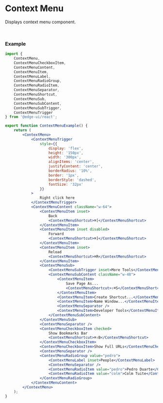 
# Context Menu

Displays context menu component.

<ContextMenuExample />

<br />

### Example

```jsx
import {
    ContextMenu,
    ContextMenuCheckboxItem,
    ContextMenuContent,
    ContextMenuItem,
    ContextMenuLabel,
    ContextMenuRadioGroup,
    ContextMenuRadioItem,
    ContextMenuSeparator,
    ContextMenuShortcut,
    ContextMenuSub,
    ContextMenuSubContent,
    ContextMenuSubTrigger,
    ContextMenuTrigger
} from '@edge-ui/react';

export function ContextMenuExample() {
    return (
        <ContextMenu>
            <ContextMenuTrigger
                style={{
                    display: 'flex',
                    height: '150px',
                    width: '300px',
                    alignItems: 'center',
                    justifyContent: 'center',
                    borderRadius: '10%',
                    border: '1px',
                    borderStyle: 'dashed',
                    fontSize: '32px'
                }}
            >
                Right click here
            </ContextMenuTrigger>
            <ContextMenuContent className="w-64">
                <ContextMenuItem inset>
                    Back
                    <ContextMenuShortcut>⌘[</ContextMenuShortcut>
                </ContextMenuItem>
                <ContextMenuItem inset disabled>
                    Forward
                    <ContextMenuShortcut>⌘]</ContextMenuShortcut>
                </ContextMenuItem>
                <ContextMenuItem inset>
                    Reload
                    <ContextMenuShortcut>⌘R</ContextMenuShortcut>
                </ContextMenuItem>
                <ContextMenuSub>
                    <ContextMenuSubTrigger inset>More Tools</ContextMenuSubTrigger>
                    <ContextMenuSubContent className="w-48">
                        <ContextMenuItem>
                            Save Page As...
                            <ContextMenuShortcut>⇧⌘S</ContextMenuShortcut>
                        </ContextMenuItem>
                        <ContextMenuItem>Create Shortcut...</ContextMenuItem>
                        <ContextMenuItem>Name Window...</ContextMenuItem>
                        <ContextMenuSeparator />
                        <ContextMenuItem>Developer Tools</ContextMenuItem>
                    </ContextMenuSubContent>
                </ContextMenuSub>
                <ContextMenuSeparator />
                <ContextMenuCheckboxItem checked>
                    Show Bookmarks Bar
                    <ContextMenuShortcut>⌘⇧B</ContextMenuShortcut>
                </ContextMenuCheckboxItem>
                <ContextMenuCheckboxItem>Show Full URLs</ContextMenuCheckboxItem>
                <ContextMenuSeparator />
                <ContextMenuRadioGroup value="pedro">
                    <ContextMenuLabel inset>People</ContextMenuLabel>
                    <ContextMenuSeparator />
                    <ContextMenuRadioItem value="pedro">Pedro Duarte</ContextMenuRadioItem>
                    <ContextMenuRadioItem value="colm">Colm Tuite</ContextMenuRadioItem>
                </ContextMenuRadioGroup>
            </ContextMenuContent>
        </ContextMenu>
    );
}
```

